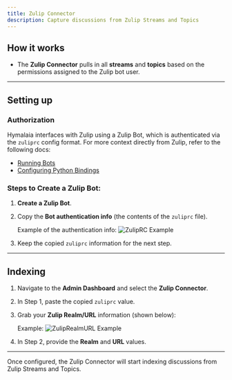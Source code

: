 ```yaml
---
title: Zulip Connector
description: Capture discussions from Zulip Streams and Topics
---
```


## How it works

- The **Zulip Connector** pulls in all **streams** and **topics** based on the permissions assigned to the Zulip bot user.
  
---

## Setting up

### Authorization

Hymalaia interfaces with Zulip using a Zulip Bot, which is authenticated via the `zuliprc` config format. For more context directly from Zulip, refer to the following docs:

- [Running Bots](https://zulip.com/api/running-bots)
- [Configuring Python Bindings](https://zulip.com/api/configuring-python-bindings)

### Steps to Create a Zulip Bot:

1. **Create a Zulip Bot**.
2. Copy the **Bot authentication info** (the contents of the `zuliprc` file). 

   Example of the authentication info:
   ![ZulipRC Example](image_path)

3. Keep the copied `zuliprc` information for the next step.

---

## Indexing

1. Navigate to the **Admin Dashboard** and select the **Zulip Connector**.
2. In Step 1, paste the copied `zuliprc` value.
3. Grab your **Zulip Realm/URL** information (shown below):

   Example:
   ![ZulipRealmURL Example](image_path)

4. In Step 2, provide the **Realm** and **URL** values.

---

Once configured, the Zulip Connector will start indexing discussions from Zulip Streams and Topics.
